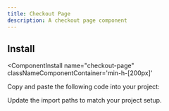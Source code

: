 ```yaml
---
title: Checkout Page
description: A checkout page component
---
```



<ComponentPreview 
  name="checkout-page"     
  classNameComponentContainer='min-h-[400px]' 
/>


## Install
<ComponentInstall
  name="checkout-page"     
  classNameComponentContainer='min-h-[200px]' 
>
<CLIInstall  name="checkout-page"   />

<ManualInstall>

<Steps>

<Step>

Copy and paste the following code into your project:

</Step>

<ComponentSource name="checkout-page"/>

<Step>

Update the import paths to match your project setup.

</Step>

</Steps>

</ManualInstall>

</ComponentInstall>

